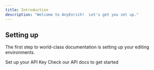 ```yaml
---
title: Introduction
description: "Welcome to AnyEnrich!  Let's get you set up."
---
```


## Setting up

The first step to world-class documentation is setting up your editing environments.

<CardGroup cols={2}>
  <Card
    title="Set up API Key"
    icon="pen-to-square"
    href="https://anyenrich.com/dashboard/api"
  >
    Set up your API Key
  </Card>
  <Card title="Check API Docs" icon="book" href="/api-reference/introduction">
    Check our API docs to get started
  </Card>
</CardGroup>
